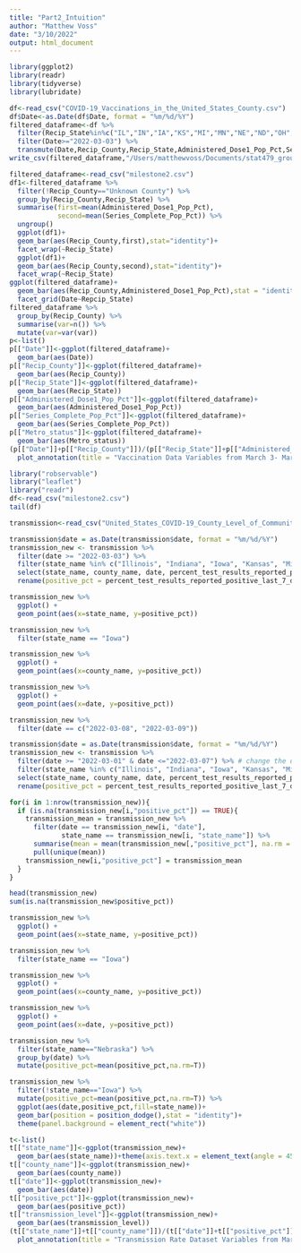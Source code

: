 ```yaml
---
title: "Part2_Intuition"
author: "Matthew Voss"
date: "3/10/2022"
output: html_document
---
```


```r
library(ggplot2)
library(readr)
library(tidyverse)
library(lubridate)
```

```r
df<-read_csv("COVID-19_Vaccinations_in_the_United_States_County.csv")
df$Date<-as.Date(df$Date, format = "%m/%d/%Y")
filtered_dataframe<-df %>% 
  filter(Recip_State%in%c("IL","IN","IA","KS","MI","MN","NE","ND","OH","SD","WI","MO")) %>% 
  filter(Date>="2022-03-03") %>% 
  transmute(Date,Recip_County,Recip_State,Administered_Dose1_Pop_Pct,Series_Complete_Pop_Pct,Metro_status)
write_csv(filtered_dataframe,"/Users/matthewvoss/Documents/stat479_groupproject/Stat479_group13/milestone2.csv")
```

```r
filtered_dataframe<-read_csv("milestone2.csv")
df1<-filtered_dataframe %>% 
  filter(!Recip_County=="Unknown County") %>% 
  group_by(Recip_County,Recip_State) %>% 
  summarise(first=mean(Administered_Dose1_Pop_Pct),
            second=mean(Series_Complete_Pop_Pct)) %>% 
  ungroup()
  ggplot(df1)+
  geom_bar(aes(Recip_County,first),stat="identity")+
  facet_wrap(~Recip_State)
  ggplot(df1)+
  geom_bar(aes(Recip_County,second),stat="identity")+
  facet_wrap(~Recip_State)
ggplot(filtered_dataframe)+
  geom_bar(aes(Recip_County,Administered_Dose1_Pop_Pct),stat = "identity")+
  facet_grid(Date~Repcip_State)
filtered_dataframe %>% 
  group_by(Recip_County) %>% 
  summarise(var=n()) %>% 
  mutate(var=var(var))
p<-list()
p[["Date"]]<-ggplot(filtered_dataframe)+
  geom_bar(aes(Date))
p[["Recip_County"]]<-ggplot(filtered_dataframe)+
  geom_bar(aes(Recip_County))
p[["Recip_State"]]<-ggplot(filtered_dataframe)+
  geom_bar(aes(Recip_State))
p[["Administered_Dose1_Pop_Pct"]]<-ggplot(filtered_dataframe)+
  geom_bar(aes(Administered_Dose1_Pop_Pct))
p[["Series_Complete_Pop_Pct"]]<-ggplot(filtered_dataframe)+
  geom_bar(aes(Series_Complete_Pop_Pct))
p[["Metro_status"]]<-ggplot(filtered_dataframe)+
  geom_bar(aes(Metro_status))
(p[["Date"]]+p[["Recip_County"]])/(p[["Recip_State"]]+p[["Administered_Dose1_Pop_Pct"]])/(p[["Series_Complete_Pop_Pct"]]+p[["Metro_status"]])+
  plot_annotation(title = "Vaccination Data Variables from March 3- March 10 in the Midwest")
```

```r
library("robservable")
library("leaflet")
library("readr")
df<-read_csv("milestone2.csv")
tail(df)
```

```r
transmission<-read_csv("United_States_COVID-19_County_Level_of_Community_Transmission_Historical_Changes.csv")
```

```r
transmission$date = as.Date(transmission$date, format = "%m/%d/%Y")
transmission_new <- transmission %>% 
  filter(date >= "2022-03-03") %>% 
  filter(state_name %in% c("Illinois", "Indiana", "Iowa", "Kansas", "Michigan", "Minnesota", "Missouri", "Nebraska", "North Dakota", "Ohio", "South Dakota", "Wisconsin")) %>% 
  select(state_name, county_name, date, percent_test_results_reported_positive_last_7_days, community_transmission_level) %>% 
  rename(positive_pct = percent_test_results_reported_positive_last_7_days, transmission_level = community_transmission_level)
```

```r
transmission_new %>% 
  ggplot() +
  geom_point(aes(x=state_name, y=positive_pct))

transmission_new %>% 
  filter(state_name == "Iowa")

transmission_new %>% 
  ggplot() +
  geom_point(aes(x=county_name, y=positive_pct))

transmission_new %>% 
  ggplot() +
  geom_point(aes(x=date, y=positive_pct))

transmission_new %>% 
  filter(date == c("2022-03-08", "2022-03-09"))
```

```r
transmission$date = as.Date(transmission$date, format = "%m/%d/%Y")
transmission_new <- transmission %>% 
  filter(date >= "2022-03-01" & date <="2022-03-07") %>% # change the date
  filter(state_name %in% c("Illinois", "Indiana", "Iowa", "Kansas", "Michigan", "Minnesota", "Missouri", "Nebraska", "North Dakota", "Ohio", "South Dakota", "Wisconsin")) %>% 
  select(state_name, county_name, date, percent_test_results_reported_positive_last_7_days, community_transmission_level) %>% 
  rename(positive_pct = percent_test_results_reported_positive_last_7_days, transmission_level = community_transmission_level)

for(i in 1:nrow(transmission_new)){
  if (is.na(transmission_new[i,"positive_pct"]) == TRUE){
    transmission_mean = transmission_new %>% 
      filter(date == transmission_new[i, "date"], 
             state_name == transmission_new[i, "state_name"]) %>% 
      summarise(mean = mean(transmission_new[,"positive_pct"], na.rm = TRUE)) %>% 
      pull(unique(mean))
    transmission_new[i,"positive_pct"] = transmission_mean
  }
}
```

```r
head(transmission_new)
sum(is.na(transmission_new$positive_pct))

transmission_new %>% 
  ggplot() +
  geom_point(aes(x=state_name, y=positive_pct))

transmission_new %>% 
  filter(state_name == "Iowa")

transmission_new %>% 
  ggplot() +
  geom_point(aes(x=county_name, y=positive_pct))

transmission_new %>% 
  ggplot() +
  geom_point(aes(x=date, y=positive_pct))
```

```r
transmission_new %>% 
  filter(state_name=="Nebraska") %>% 
  group_by(date) %>% 
  mutate(positive_pct=mean(positive_pct,na.rm=T))

transmission_new %>% 
  filter(!state_name=="Iowa") %>% 
  mutate(positive_pct=mean(positive_pct,na.rm=T)) %>% 
  ggplot(aes(date,positive_pct,fill=state_name))+
  geom_bar(position = position_dodge(),stat = "identity")+
  theme(panel.background = element_rect("white"))
```

```r
t<-list()
t[["state_name"]]<-ggplot(transmission_new)+
  geom_bar(aes(state_name))+theme(axis.text.x = element_text(angle = 45))
t[["county_name"]]<-ggplot(transmission_new)+
  geom_bar(aes(county_name))
t[["date"]]<-ggplot(transmission_new)+
  geom_bar(aes(date))
t[["positive_pct"]]<-ggplot(transmission_new)+
  geom_bar(aes(positive_pct))
t[["transmission_level"]]<-ggplot(transmission_new)+
  geom_bar(aes(transmission_level))
(t[["state_name"]]+t[["county_name"]])/(t[["date"]]+t[["positive_pct"]])/t[["transmission_level"]]+
  plot_annotation(title = "Transmission Rate Dataset Variables from March 3- March 10 in Midwest")
```
